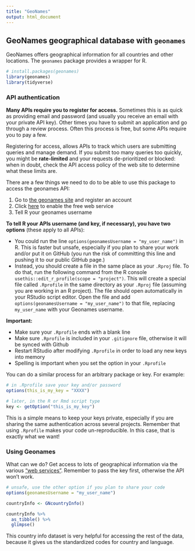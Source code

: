 ```yaml
---
title: "GeoNames"
output: html_document
---
```


## GeoNames geographical database with `geonames`

GeoNames offers geographical information for all countries and other locations. The `geonames` package provides a wrapper for R.

```r
# install.packages(geonames)
library(geonames)
library(tidyverse)
```

### API authentication

**Many APIs require you to register for access.** Sometimes this is as quick as providing email and password (and usually you receive an email with your private API key). Other times you have to submit an application and go through a review process. Often this process is free, but some APIs require you to pay a few. 

Registering for access, allows APIs to track which users are submitting queries and manage demand. If you submit too many queries too quickly, you might be **rate-limited** and your requests de-prioritized or blocked: when in doubt, check the API access policy of the web site to determine what these limits are.

There are a few things we need to do to be able to use this package to access the geonames API:

1. Go to [the geonames site](http://www.geonames.org/login/) and register an account 
2. Click [here](http://www.geonames.org/enablefreewebservice) to enable the free web service
3. Tell R your geonames username

**To tell R your APIs username (and key, if necessary), you have two options** (these apply to all APIs):

* You could run the line `options(geonamesUsername = "my_user_name")` in R. This is faster but unsafe, especially if you plan to share your work and/or put it on GitHub (you run the risk of committing this line and pushing it to our public GitHub page.)
* Instead, you should create a file in the same place as your `.Rproj` file. To do that, run the following command from the R console `usethis::edit_r_profile(scope = "project")`. This will create a special file called `.Rprofile` in the same directory as your `.Rproj` file (assuming you are working in an R project). The file should open automatically in your RStudio script editor. Open the file and add `options(geonamesUsername = "my_user_name")` to that file, replacing `my_user_name` with your Geonames username.

**Important:**

* Make sure your `.Rprofile` ends with a blank line
* Make sure `.Rprofile` is included in your `.gitignore` file, otherwise it will be synced with Github
* Restart RStudio after modifying `.Rprofile` in order to load any new keys into memory
* Spelling is important when you set the option in your `.Rprofile`

You can do a similar process for an arbitrary package or key. For example:

```r
# in .Rprofile save your key and/or password
options(this_is_my_key = "XXXX")

# later, in the R or Rmd script type
key <- getOption("this_is_my_key")
```

This is a simple means to keep your keys private, especially if you are sharing the same authentication across several projects. Remember that using `.Rprofile` makes your code un-reproducible. In this case, that is exactly what we want!

### Using Geonames

What can we do? Get access to lots of geographical information via the various ["web services"](http://www.geonames.org/export/ws-overview.html). Remember to pass the key first, otherwise the API won't work.

```r
# unsafe, use the other option if you plan to share your code
options(geonamesUsername = "my_user_name")
```

```r
countryInfo <- GNcountryInfo()
```

```r
countryInfo %>%
  as_tibble() %>%
  glimpse()
```

This country info dataset is very helpful for accessing the rest of the data, because it gives us the standardized codes for country and language.  
